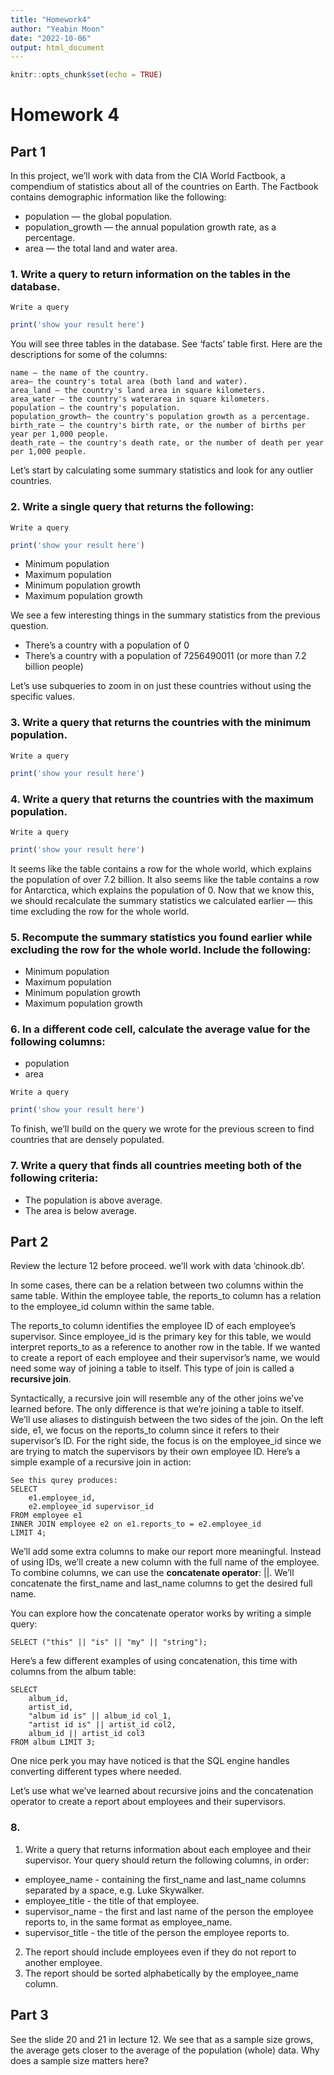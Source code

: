 ```yaml
---
title: "Homework4"
author: "Yeabin Moon"
date: "2022-10-06"
output: html_document
---
```


```r
knitr::opts_chunk$set(echo = TRUE)
```

# Homework 4

## Part 1

In this project, we'll work with data from the CIA World Factbook, a compendium of statistics about all of the countries on Earth. The Factbook contains demographic information like the following:

- population — the global population.
- population_growth — the annual population growth rate, as a percentage.
- area — the total land and water area.

### 1. Write a query to return information on the tables in the database.
```
Write a query
```
```r
print('show your result here')
```

You will see three tables in the database. See 'facts' table first.
Here are the descriptions for some of the columns:
```
name — the name of the country.
area— the country's total area (both land and water).
area_land — the country's land area in square kilometers.
area_water — the country's waterarea in square kilometers.
population — the country's population.
population_growth— the country's population growth as a percentage.
birth_rate — the country's birth rate, or the number of births per year per 1,000 people.
death_rate — the country's death rate, or the number of death per year per 1,000 people.
```
Let's start by calculating some summary statistics and look for any outlier countries.

### 2. Write a single query that returns the following:
```
Write a query
```
```r
print('show your result here')
```
- Minimum population
- Maximum population
- Minimum population growth
- Maximum population growth

We see a few interesting things in the summary statistics from the previous question.

- There's a country with a population of 0
- There's a country with a population of 7256490011 (or more than 7.2 billion people)

Let's use subqueries to zoom in on just these countries without using the specific values.

### 3. Write a query that returns the countries with the minimum population.
```
Write a query
```
```r
print('show your result here')
```

### 4. Write a query that returns the countries with the maximum population.
```
Write a query
```
```r
print('show your result here')
```


It seems like the table contains a row for the whole world, which explains the population of over 7.2 billion. It also seems like the table contains a row for Antarctica, which explains the population of 0. Now that we know this, we should recalculate the summary statistics we calculated earlier — this time excluding the row for the whole world.

### 5. Recompute the summary statistics you found earlier while excluding the row for the whole world. Include the following:

- Minimum population
- Maximum population
- Minimum population growth
- Maximum population growth

### 6. In a different code cell, calculate the average value for the following columns:

- population
- area
```
Write a query
```
```r
print('show your result here')
```

To finish, we'll build on the query we wrote for the previous screen to find countries that are densely populated.

### 7. Write a query that finds all countries meeting both of the following criteria:

- The population is above average.
- The area is below average.

## Part 2
Review the lecture 12 before proceed. we'll work with data 'chinook.db'.

In some cases, there can be a relation between two columns within the same table. Within the employee table, the reports_to column has a relation to the employee_id column within the same table.

The reports_to column identifies the employee ID of each employee's supervisor. Since employee_id is the primary key for this table, we would interpret reports_to as a reference to another row in the table. If we wanted to create a report of each employee and their supervisor's name, we would need some way of joining a table to itself. This type of join is called a <b>recursive join</b>.

Syntactically, a recursive join will resemble any of the other joins we've learned before. The only difference is that we're joining a table to itself. We'll use aliases to distinguish between the two sides of the join. On the left side, e1, we focus on the reports_to column since it refers to their supervisor's ID. For the right side, the focus is on the employee_id since we are trying to match the supervisors by their own employee ID. Here's a simple example of a recursive join in action:

```
See this qurey produces:
SELECT
    e1.employee_id,
    e2.employee_id supervisor_id
FROM employee e1
INNER JOIN employee e2 on e1.reports_to = e2.employee_id
LIMIT 4;
```

We'll add some extra columns to make our report more meaningful. Instead of using IDs, we'll create a new column with the full name of the employee. To combine columns, we can use the <b>concatenate operator</b>: ||. We'll concatenate the first_name and last_name columns to get the desired full name.

You can explore how the concatenate operator works by writing a simple query:
```
SELECT ("this" || "is" || "my" || "string");
```

Here's a few different examples of using concatenation, this time with columns from the album table:
```
SELECT
    album_id,
    artist_id,
    "album id is" || album_id col_1,
    "artist id is" || artist_id col2,
    album_id || artist_id col3
FROM album LIMIT 3;
```

One nice perk you may have noticed is that the SQL engine handles converting different types where needed.

Let's use what we've learned about recursive joins and the concatenation operator to create a report about employees and their supervisors.

### 8.
1. Write a query that returns information about each employee and their supervisor. Your query should return the following columns, in order:

  - employee_name - containing the first_name and last_name columns separated by a space, e.g. Luke Skywalker.
  - employee_title - the title of that employee.
  - supervisor_name - the first and last name of the person the employee reports to, in the same format as employee_name.
  - supervisor_title - the title of the person the employee reports to.
2. The report should include employees even if they do not report to another employee.
3. The report should be sorted alphabetically by the employee_name column.


## Part 3
See the slide 20 and 21 in lecture 12. We see that as a sample size grows, the average gets closer to the average of the population (whole) data. Why does a sample size matters here? 